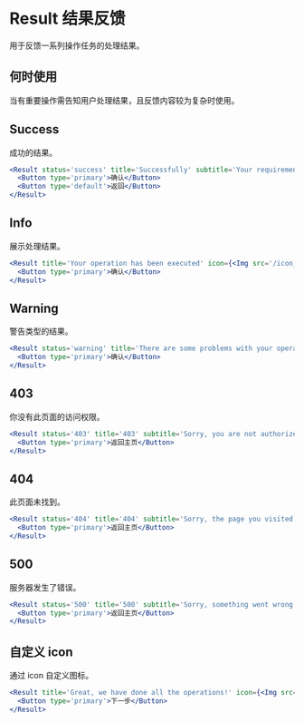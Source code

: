 # Result 结果反馈

用于反馈一系列操作任务的处理结果。

## 何时使用

当有重要操作需告知用户处理结果，且反馈内容较为复杂时使用。

## Success

成功的结果。

```jsx
<Result status='success' title='Successfully' subtitle='Your requirement has been successful' icon={<Img src='/icon_info.svg' alt='' />}>
  <Button type='primary'>确认</Button>
  <Button type='default'>返回</Button>
</Result>
```

## Info

展示处理结果。

```jsx
<Result title='Your operation has been executed' icon={<Img src='/icon_info.svg' alt='' />}>
  <Button type='primary'>确认</Button>
</Result>
```

## Warning

警告类型的结果。

```jsx
<Result status='warning' title='There are some problems with your operation.' icon={<Img src='/icon_warning.svg' alt='' />}>
  <Button type='primary'>确认</Button>
</Result>
```

## 403

你没有此页面的访问权限。

```jsx
<Result status='403' title='403' subtitle='Sorry, you are not authorized to access this page.' icon={<Img src='/icon_403.svg' alt='' />}>
  <Button type='primary'>返回主页</Button>
</Result>
```

## 404

此页面未找到。

```jsx
<Result status='404' title='404' subtitle='Sorry, the page you visited does not exist.' icon={<Img src='/icon_404.svg' alt='' />}>
  <Button type='primary'>返回主页</Button>
</Result>
```

## 500

服务器发生了错误。

```jsx
<Result status='500' title='500' subtitle='Sorry, something went wrong.' icon={<Img src='/icon_500.svg' alt='' />}>
  <Button type='primary'>返回主页</Button>
</Result>
```

## 自定义 icon

通过 icon 自定义图标。

```jsx
<Result title='Great, we have done all the operations!' icon={<Img src='/icon_lion.svg' alt='' />}>
  <Button type='primary'>下一步</Button>
</Result>
```
